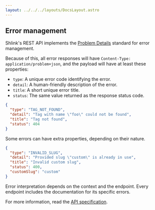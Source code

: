 ```yaml
---
layout: ../../../layouts/DocsLayout.astro
---
```



## Error management

Shlink's REST API implements the [Problem Details](https://tools.ietf.org/html/rfc7807) standard for error management.

Because of this, all error responses will have `Content-Type: application/problem+json`, and the payload will have at least these properties:

* `type`: A unique error code identifying the error.
* `detail`: A human-friendly description of the error.
* `title`: A short unique error title.
* `status`: The same value returned as the response status code.

```json
{
  "type": "TAG_NOT_FOUND",
  "detail": "Tag with name \"foo\" could not be found",
  "title": "Tag not found",
  "status": 404
}
```

Some errors can have extra properties, depending on their nature.

```json
{
  "type": "INVALID_SLUG",
  "detail": "Provided slug \"custom\" is already in use",
  "title": "Invalid custom slug",
  "status": 400,
  "customSlug": "custom"
}
```

Error interpretation depends on the context and the endpoint. Every endpoint includes the documentation for its specific errors.

For more information, read the [API specification](https://api-spec.shlink.io).
